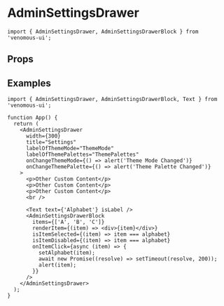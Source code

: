 
<Meta of={Stories} />

# AdminSettingsDrawer

```tsx
import { AdminSettingsDrawer, AdminSettingsDrawerBlock } from 'venomous-ui';
```

## Props

<Controls />
<Canvas of={Stories.Default} sourceState="none" />

## Examples

```tsx
import { AdminSettingsDrawer, AdminSettingsDrawerBlock, Text } from 'venomous-ui';

function App() {
  return (
    <AdminSettingsDrawer
      width={300}
      title="Settings"
      labelOfThemeMode="ThemeMode"
      labelOfThemePalettes="ThemePalettes"
      onChangeThemeMode={() => alert('Theme Mode Changed')}
      onChangeThemePalette={() => alert('Theme Palette Changed')}
    >
      <p>Other Custom Content</p>
      <p>Other Custom Content</p>
      <p>Other Custom Content</p>
      <br />

      <Text text={'Alphabet'} isLabel />
      <AdminSettingsDrawerBlock
        items={['A', 'B', 'C']}
        renderItem={(item) => <div>{item}</div>}
        isItemSelected={(item) => item === alphabet}
        isItemDisabled={(item) => item === alphabet}
        onItemClick={async (item) => {
          setAlphabet(item);
          await new Promise((resolve) => setTimeout(resolve, 200));
          alert(item);
        }}
      />
    </AdminSettingsDrawer>
  );
}
```

